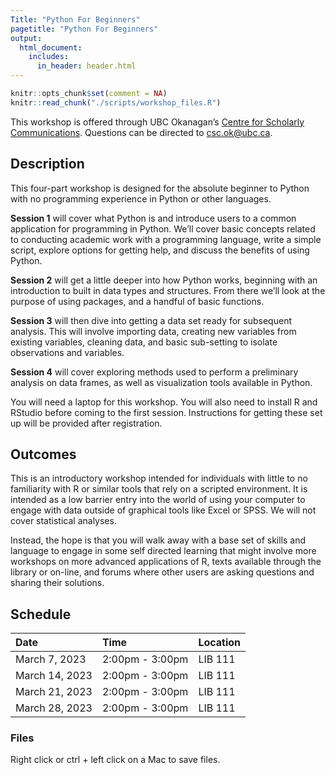 ```yaml
---
Title: "Python For Beginners"
pagetitle: "Python For Beginners"
output:
  html_document:
    includes:
      in_header: header.html
---
```

```r
knitr::opts_chunk$set(comment = NA)
knitr::read_chunk("./scripts/workshop_files.R")
```

This workshop is offered through UBC Okanagan's [Centre for Scholarly Communications](https://csc.ok.ubc.ca). Questions can be directed to [csc.ok@ubc.ca](mailto:csc.ok@ubc.ca).

## Description

This four-part workshop is designed for the absolute beginner to Python with no programming experience in Python or other languages.

**Session 1** will cover what Python is and introduce users to a common application for programming in Python. We'll cover basic concepts related to conducting academic work with a programming language, write a simple script, explore options for getting help, and discuss the benefits of using Python.

**Session 2** will get a little deeper into how Python works, beginning with an introduction to built in data types and structures. From there we'll look at the purpose of using packages, and a handful of basic functions.

**Session 3** will then dive into getting a data set ready for subsequent analysis. This will involve importing data, creating new variables from existing variables, cleaning data, and basic sub-setting to isolate observations and variables.

**Session 4** will cover exploring methods used to perform a preliminary analysis on data frames, as well as visualization tools available in Python.

You will need a laptop for this workshop. You will also need to install R and RStudio before coming to the first session. Instructions for getting these set up will be provided after registration.

## Outcomes

This is an introductory workshop intended for individuals with little to no familiarity with R or similar tools that rely on a scripted environment. It is intended as a low barrier entry into the world of using your computer to engage with data outside of graphical tools like Excel or SPSS. We will not cover statistical analyses.

Instead, the hope is that you will walk away with a base set of skills and language to engage in some self directed learning that might involve more workshops on more advanced applications of R, texts available through the library or on-line, and forums where other users are asking questions and sharing their solutions.

## Schedule

| Date | Time | Location |
| :- | :- | :- |
| March 7, 2023 | 2:00pm - 3:00pm | LIB 111 |
| March 14, 2023 | 2:00pm - 3:00pm | LIB 111 |
| March 21, 2023 | 2:00pm - 3:00pm | LIB 111 |
| March 28, 2023 | 2:00pm - 3:00pm | LIB 111 |

### Files

Right click or ctrl + left click on a Mac to save files.

```r
```
